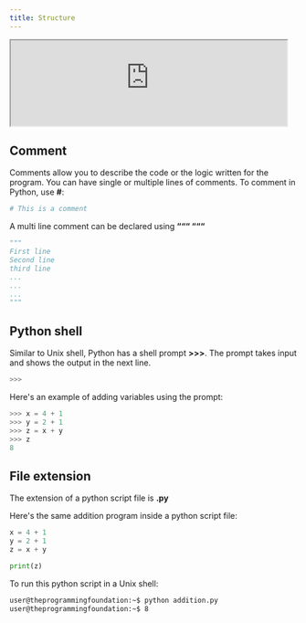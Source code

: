 ```yaml
---
title: Structure
---
```



<Draggable>

  <div class="card-demo" style={{ position: "relative", zIndex: 5 }}>
    <div
      class="card"
      style={{ backgroundColor: "#1d9dff", position: "relative", zIndex: 5 }}
    >
      <iframe
        src="https://peaceful-bohr-249ea0.netlify.app/images/emulation/python.html"
        width="96%"
        height="auto"
      ></iframe>
    </div>
  </div>
</Draggable>

## Comment

Comments allow you to describe the code or the logic written for the program. You can have single or multiple lines of comments. To comment in Python, use **#**:

```python
# This is a comment
```

A multi line comment can be declared using **“““ “““**

```python
"""
First line
Second line
third line
...
...
...
"""
```

## Python shell

Similar to Unix shell, Python has a shell prompt **>>>**. The prompt takes input and shows the output in the next line.

```python
>>>
```

Here's an example of adding variables using the prompt:

```python
>>> x = 4 + 1
>>> y = 2 + 1
>>> z = x + y
>>> z
8
```

## File extension

The extension of a python script file is **.py**

Here's the same addition program inside a python script file:

```python
x = 4 + 1
y = 2 + 1
z = x + y

print(z)
```

To run this python script in a Unix shell:

```sh
user@theprogrammingfoundation:~$ python addition.py
user@theprogrammingfoundation:~$ 8
```
